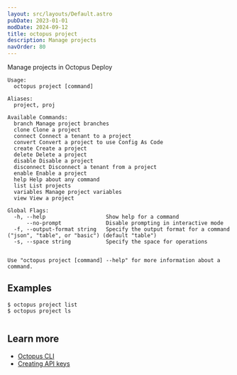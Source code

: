 ```yaml
---
layout: src/layouts/Default.astro
pubDate: 2023-01-01
modDate: 2024-09-12
title: octopus project
description: Manage projects
navOrder: 80
---
```


Manage projects in Octopus Deploy

```
Usage:
  octopus project [command]

Aliases:
  project, proj

Available Commands:
  branch Manage project branches
  clone Clone a project
  connect Connect a tenant to a project
  convert Convert a project to use Config As Code
  create Create a project
  delete Delete a project
  disable Disable a project
  disconnect Disconnect a tenant from a project
  enable Enable a project
  help Help about any command
  list List projects
  variables Manage project variables
  view View a project

Global Flags:
  -h, --help                   Show help for a command
      --no-prompt              Disable prompting in interactive mode
  -f, --output-format string   Specify the output format for a command ("json", "table", or "basic") (default "table")
  -s, --space string           Specify the space for operations


Use "octopus project [command] --help" for more information about a command.
```

## Examples

<SamplesInstance />

```
$ octopus project list
$ octopus project ls


```

## Learn more

- [Octopus CLI](/docs/octopus-rest-api/cli)
- [Creating API keys](/docs/octopus-rest-api/how-to-create-an-api-key)